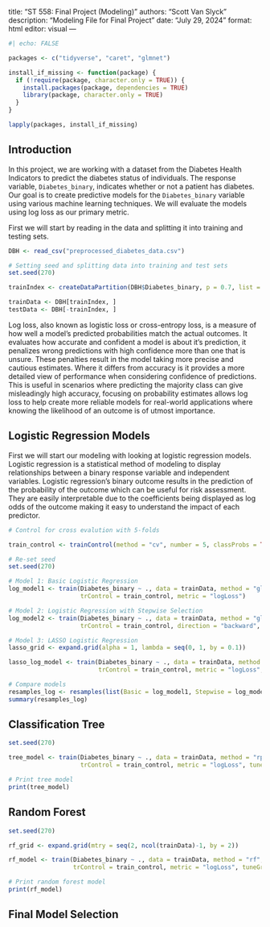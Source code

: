 title: "ST 558: Final Project (Modeling)"
authors: "Scott Van Slyck"
description: "Modeling File for Final Project"
date: "July 29, 2024"
format: html
editor: visual
---

```r
#| echo: FALSE

packages <- c("tidyverse", "caret", "glmnet")

install_if_missing <- function(package) {
  if (!require(package, character.only = TRUE)) {
    install.packages(package, dependencies = TRUE)
    library(package, character.only = TRUE)
  }
}

lapply(packages, install_if_missing)
```

## Introduction

In this project, we are working with a dataset from the Diabetes Health Indicators to predict the diabetes status of individuals. The response variable, `Diabetes_binary`, indicates whether or not a patient has diabetes.  Our goal is to create predictive models for the `Diabetes_binary` variable using various machine learning techniques. We will evaluate the models using log loss as our primary metric.

First we will start by reading in the data and splitting it into training and testing sets.
```r
DBH <- read_csv("preprocessed_diabetes_data.csv")

# Setting seed and splitting data into training and test sets
set.seed(270)

trainIndex <- createDataPartition(DBH$Diabetes_binary, p = 0.7, list = FALSE)

trainData <- DBH[trainIndex, ]
testData <- DBH[-trainIndex, ]
```

Log loss, also known as logistic loss or cross-entropy loss, is a measure of how well a model's predicted probabilities match the actual outcomes. It evaluates how accurate and confident a model is about it's prediction, it penalizes wrong predictions with high confidence more than one that is unsure. These penalties result in the model taking more precise and cautious estimates. Where it differs from accuracy is it provides a more detailed view of performance when considering confidence of predictions. This is useful in scenarios where predicting the majority class can give misleadingly high accuracy, focusing on probability estimates allows log loss to help create more reliable models for real-world applications where knowing the likelihood of an outcome is of utmost importance.


## Logistic Regression Models
First we will start our modeling with looking at logistic regression models. Logistic regression is a statistical method of modeling to display relationships between a binary response variable and independent variables. Logistic regression's binary outcome results in the prediction of the probability of the outcome which can be useful for risk assessment. They are easily interpretable due to the coefficients being displayed as log odds of the outcome making it easy to understand the impact of each predictor.

```r
# Control for cross evalution with 5-folds

train_control <- trainControl(method = "cv", number = 5, classProbs = TRUE, summaryFunction = mnLogLoss)

# Re-set seed
set.seed(270)

# Model 1: Basic Logistic Regression
log_model1 <- train(Diabetes_binary ~ ., data = trainData, method = "glm", family = "binomial", 
                    trControl = train_control, metric = "logLoss")

# Model 2: Logistic Regression with Stepwise Selection
log_model2 <- train(Diabetes_binary ~ ., data = trainData, method = "glmStepAIC", family = "binomial", 
                    trControl = train_control, direction = "backward",  metric = "logLoss")

# Model 3: LASSO Logistic Regression
lasso_grid <- expand.grid(alpha = 1, lambda = seq(0, 1, by = 0.1))

lasso_log_model <- train(Diabetes_binary ~ ., data = trainData, method = "glmnet", 
                         trControl = train_control, metric = "logLoss", tuneGrid = lasso_grid)

# Compare models
resamples_log <- resamples(list(Basic = log_model1, Stepwise = log_model2, LASSO = lasso_log_model))
summary(resamples_log)
```

## Classification Tree

```r
set.seed(270)

tree_model <- train(Diabetes_binary ~ ., data = trainData, method = "rpart", 
                    trControl = train_control, metric = "logLoss", tuneLength = 10)

# Print tree model
print(tree_model)
```

## Random Forest

```r
set.seed(270)

rf_grid <- expand.grid(mtry = seq(2, ncol(trainData)-1, by = 2))

rf_model <- train(Diabetes_binary ~ ., data = trainData, method = "rf", 
                  trControl = train_control, metric = "logLoss", tuneGrid = rf_grid)

# Print random forest model
print(rf_model)
```

## Final Model Selection



